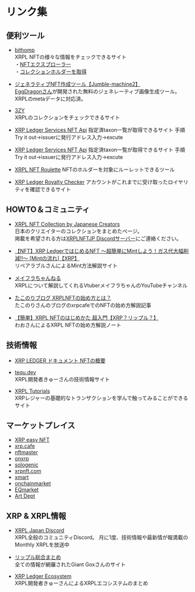 # リンク集


<a id="link_tool"></a>
## 便利ツール

- [bithomp](https://bithomp.com/nfts)  
XRPL NFTの様々な情報をチェックできるサイト  
・[NFTエクスプローラー](https://bithomp.com/nft-explorer)  
・[コレクションホルダーを取得](https://bithomp.com/nft-distribution?issuer=rDmh635nXmv9GjM238vwC6oR3VgHtDhCUh&taxon=1)   

- [ジェネラティブNFT作成ツール【Jumble-machine2】](https://eggdragons.com/jumble-machine2/)  
[EggDragonさん](https://twitter.com/eggdragons)が開発された無料のジェネレーティブ画像生成ツール。XRPLのmetaデータに対応済。

- [3ZY](https://3zy.xyz/)  
XRPLのコレクションをチェックできるサイト

- [XRP Ledger Services NFT Api](https://api.xrpldata.com/docs/static/index.html#/NFT%20Methods/get_xls20_nfts_taxon__issuer_)
指定済taxon一覧が取得できるサイト
手順　Try it out→issuerに発行アドレス入力→excute

- [XRP Ledger Services NFT Api](https://api.xrpldata.com/docs/static/index.html#/NFT%20Methods/get_xls20_nfts_taxon__issuer_)
指定済taxon一覧が取得できるサイト
手順　Try it out→issuerに発行アドレス入力→excute

- [XRPL NFT Roulette](https://xrpl-nft-roulette.vercel.app/)
NFTのホルダーを対象にルーレットできるツール

- [XRP Ledger Royalty Checker](https://xrpl-account-royalty.vercel.app/)
アカウントがこれまでに受け取ったロイヤリティを確認できるサイト

<a id="link_commu"></a>
## HOWTO＆コミュニティ

- [XRPL NFT Collection by Japanese Creators](https://collections.xrpl.jp/)  
日本のクリエイターのコレクションをまとめたページ。  
掲載を希望される方は[XRPLNFTJP Discordサーバー](https://discord.gg/7Q3MUuTRer)にご連絡ください。

- [【NFT】XRP LedgerではじめるNFT 〜超簡単にMintしよう！ガス代大幅削減!!〜 [Mintの流れ]【XRP】](https://re-pair-life.com/2022/11/06/163524/917)  
リペアラブルさんによるMint方法解説サイト

- [メイフラちゃんねる](https://www.youtube.com/@meifura-chan)  
XRPLについて解説してくれるVtuberメイフラちゃんのYouTubeチャンネル

- [たこのりブログ XRPLNFTの始め方とは？](https://yutori-asset.com/xrplnft/)  
たこのりさんのブログのxrpcafeでのNFTの始め方解説記事

- [【簡単】XRPL NFTのはじめかた 超入門【XRP？リップル？】](https://note.com/creator_wao/n/nfee765c09f8b)  
わおさんによるXRPL NFTの始め方解説ノート


<a id="link_tec"></a>
## 技術情報

- [XRP LEDGER ドキュメント NFTの概要](https://xrpl.org/ja/non-fungible-tokens.html)

- [tequ.dev](https://tequ.dev/)  
XRPL開発者きゅーさんの技術情報サイト

- [XRPL Tutorials](https://xrpl-tutorial.vercel.app/ja)  
XRPレジャーの基礎的なトランザクションを学んで触ってみることができるサイト


<a id="link_market"></a>
## マーケットプレイス

- [XRP easy NFT](https://xrpeasynft.com/)
- [xrp.cafe](https://xrp.cafe/)
- [nftmaster](https://nftmaster.com/)
- [onxrp](https://nft.onxrp.com/)
- [sologenic](https://sologenic.org/)
- [xrpnft.com](https://xrpnft.com/)
- [xmart](https://xmart.art/)
- [onchainmarket](https://onchainmarketplace.net/)
- [EQmarket](https://equilibrium-games.com/marketplace)
- [Art Dept](https://artdept.fun/)


<a id="link_xrpl"></a>
## XRP & XRPL情報

- [XRPL Japan Discord](https://discord.gg/xrpljapan)  
XRPL全般のコミュニティDiscord。
月に1度、技術情報や最新情が報満載のMonthly XRPLを放送中

- [リップル総合まとめ](https://gtgox.com/)  
全ての情報が網羅されたGiant Goxさんのサイト

- [XRP Ledger Ecosystem](https://tequ.notion.site/tequ/XRP-Ledger-Ecosystem-41e956f38a3a43ea9cd99907db11d162)  
XRPL開発者きゅーさんによるXRPLエコシステムのまとめ
